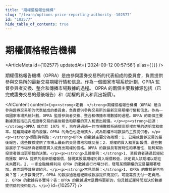 ```yaml
---
title: "期權價格報告機構"
slug: "/learn/options-price-reporting-authority--102577"
id: "102577"
hide_table_of_contents: true
---
```



# 期權價格報告機構

<ArticleMeta id={102577} updatedAt={'2024-09-12 00:57:56'} alias={`[]`} />
<div className='border-solid border-b border-t-0 my-4 border-[var(--ifm-color-gray-300)]' />

期權價格報告機構（OPRA）是由參與證券交易所的代表組成的委員會，負責提供參與交易所的最新交易期權行情和信息。作為一個國家市場系統計劃，OPRA 監督參與者交換、整合和傳播市場數據的過程。 OPRA 的兩個主要數據源包括（已完成證券交易的最後報告）和（期權的買入和賣出報價）。

<AIContent content={`<p><strong>定義：</strong>期權價格報告機構（OPRA）是由參與證券交易所的代表組成的委員會，負責提供參與交易所的最新交易期權行情和信息。作為一個國家市場系統計劃，OPRA 監督參與者交換、整合和傳播市場數據的過程。OPRA 的兩個主要數據源包括已完成證券交易的最後報告和期權的買入和賣出報價。</p><p><strong>起源：</strong>OPRA 成立於 1975 年，旨在通過統一的市場數據系統提高期權市場的透明度和效率。隨着期權市場的發展，OPRA 的角色也逐漸擴大，成為期權市場數據的主要提供者。</p><p><strong>類別與特點：</strong>OPRA 的數據主要分為兩類：1. 已完成證券交易的最後報告，這些數據提供了市場上最新的交易價格和成交量；2. 期權的買入和賣出報價，這些數據展示了市場參與者願意買入或賣出期權的價格。OPRA 的數據具有實時性和準確性，能夠幫助投資者做出更明智的決策。</p><p><strong>具體案例：</strong>1. 某投資者通過其經紀商獲取 OPRA 提供的最新期權報價，發現某股票期權的買入報價較低，決定買入該期權以期在未來獲利。2. 一家金融機構利用 OPRA 的數據進行市場分析，發現某類期權的交易量顯著增加，進而調整其投資組合。</p><p><strong>常見問題：</strong>1. OPRA 的數據是否免費？答：大多數情況下，OPRA 的數據通過經紀商或數據提供商提供，可能需要支付一定費用。2. OPRA 的數據有多實時？答：OPRA 的數據通常是實時更新的，但具體延遲時間取決於數據提供商的技術能力。</p>`} id={102577} />

